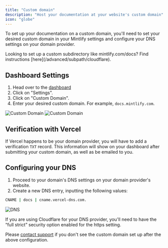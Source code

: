 ```yaml
---
title: "Custom domain"
description: "Host your documentation at your website's custom domain"
icon: "globe"
---
```


To set up your documentation on a custom domain, you'll need to set your desired custom domain in your Mintlify settings and configure your DNS settings on your domain provider.

<Info>
  Looking to set up a custom subdirectory like mintlify.com/docs? Find
  instructions [here](/advanced/subpath/cloudflare).
</Info>

## Dashboard Settings

1. Head over to the [dashboard](https://dashboard.mintlify.com)
2. Click on "Settings".
3. Click on "Custom Domain".
4. Enter your desired custom domain. For example, `docs.mintlify.com`.

<Frame>
  <img
    alt="Custom Domain"
    className="block dark:hidden"
    src="/images/add-custom-domain-light.png"
  />
  <img
    alt="Custom Domain"
    className="hidden dark:block"
    src="/images/add-custom-domain-dark.png"
  />
</Frame>

## Verification with Vercel

If Vercel happens to be your domain provider, you will have to add a verification `TXT` record. This information will show on your dashboard after submitting your custom domain, as well as be emailed to you.

## Configuring your DNS

1. Proceed to your domain's DNS settings on your domain provider's website.
2. Create a new DNS entry, inputting the following values:

```bash
CNAME | docs | cname.vercel-dns.com.
```

<Frame>
  <img alt="DNS" src="https://mintlify-assets.b-cdn.net/mintlify-dns.png" />
</Frame>

If you are using Cloudflare for your DNS provider, you'll need to have the “full strict” security option enabled for the https setting.

Please [contact support](mailto:support@mintlify.com) if you don't see the custom domain set up after the above configuration.
